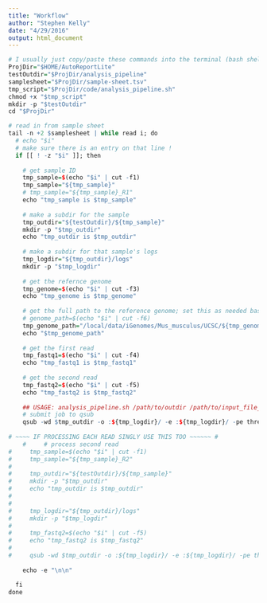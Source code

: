 ```yaml
---
title: "Workflow"
author: "Stephen Kelly"
date: "4/29/2016"
output: html_document
---
```


```r
# I usually just copy/paste these commands into the terminal (bash shell)
ProjDir="$HOME/AutoReportLite"
testOutdir="$ProjDir/analysis_pipeline"
samplesheet="$ProjDir/sample-sheet.tsv"
tmp_script="$ProjDir/code/analysis_pipeline.sh"
chmod +x "$tmp_script"
mkdir -p "$testOutdir"
cd "$ProjDir"

# read in from sample sheet
tail -n +2 $samplesheet | while read i; do
  # echo "$i"
  # make sure there is an entry on that line !
  if [[ ! -z "$i" ]]; then
    
    # get sample ID
    tmp_sample=$(echo "$i" | cut -f1)
    tmp_sample="${tmp_sample}"
    # tmp_sample="${tmp_sample}_R1"
    echo "tmp_sample is $tmp_sample"
    
    # make a subdir for the sample
    tmp_outdir="${testOutdir}/${tmp_sample}"
    mkdir -p "$tmp_outdir"
    echo "tmp_outdir is $tmp_outdir"
    
    # make a subdir for that sample's logs
    tmp_logdir="${tmp_outdir}/logs"
    mkdir -p "$tmp_logdir"
    
    # get the refernce genome 
    tmp_genome=$(echo "$i" | cut -f3)
    echo "tmp_genome is $tmp_genome"
    
    # get the full path to the reference genome; set this as needed based on alignment program to be used
    # genome_path=$(echo "$i" | cut -f6)
    tmp_genome_path="/local/data/iGenomes/Mus_musculus/UCSC/${tmp_genome}/Sequence/BowtieIndex/genome"
    echo "$tmp_genome_path"
    
    # get the first read
    tmp_fastq1=$(echo "$i" | cut -f4)
    echo "tmp_fastq1 is $tmp_fastq1"
    
    # get the second read
    tmp_fastq2=$(echo "$i" | cut -f5)
    echo "tmp_fastq2 is $tmp_fastq2"
    
    ## USAGE: analysis_pipeline.sh /path/to/outdir /path/to/input_file_R1.fastq.gz /path/to/input_file_R2.fastq.gz <sampleID> <ref_genome> /path/to/ref_genome  
    # submit job to qsub
    qsub -wd $tmp_outdir -o :${tmp_logdir}/ -e :${tmp_logdir}/ -pe threaded 6-16  -l mem_free=10G -l mem_token=10G "$tmp_script" "$tmp_outdir" "$tmp_fastq1" "$tmp_fastq2" "$tmp_sample" "$tmp_genome" "$tmp_genome_path"
    
# ~~~~ IF PROCESSING EACH READ SINGLY USE THIS TOO ~~~~~~ #
    #     # process second read
#     tmp_sample=$(echo "$i" | cut -f1)
#     tmp_sample="${tmp_sample}_R2"
#     
#     tmp_outdir="${testOutdir}/${tmp_sample}"
#     mkdir -p "$tmp_outdir"
#     echo "tmp_outdir is $tmp_outdir"
#     
#     
#     tmp_logdir="${tmp_outdir}/logs"
#     mkdir -p "$tmp_logdir"
#     
#     tmp_fastq2=$(echo "$i" | cut -f5)
#     echo "tmp_fastq2 is $tmp_fastq2"
#     
#     qsub -wd $tmp_outdir -o :${tmp_logdir}/ -e :${tmp_logdir}/ -pe threaded 6-16  -l mem_free=10G -l mem_token=10G "$tmp_script" "$tmp_outdir" "$tmp_fastq2" "$tmp_sample" "$tmp_genome" "$tmp_genome_path"
    
    echo -e "\n\n"

  fi
done

```


